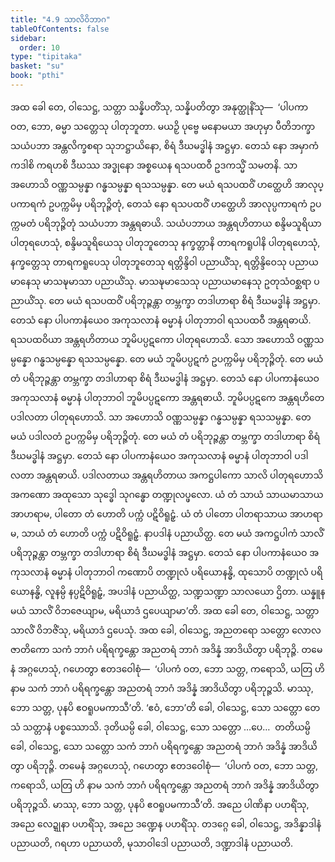 ```yaml
---
title: "4.9 သာလိဝိဘာဂ"
tableOfContents: false
sidebar:
  order: 10
type: "tipitaka"
basket: "su"
book: "pthi"
---
```



<DynamicBreadcrumb />

<Division number="128" book="pthi" e="ch" v="8" p="75">

<Paragraph number="269" book="pthi">
အထ ခေါ တေ, ဝါသေဋ္ဌ, သတ္တာ သန္နိပတိံသု, သန္နိပတိတွာ အနုတ္ထုနိံသု—  ‘ပါပကာ ဝတ, ဘော, ဓမ္မာ သတ္တေသု ပါတုဘူတာ. မယဉှိ ပုဗ္ဗေ မနောမယာ အဟုမှာ ပီတိဘက္ခာ သယံပဘာ အန္တလိက္ခစရာ သုဘဋ္ဌာယိနော, စိရံ ဒီဃမဒ္ဓါနံ အဋ္ဌမှာ. တေသံ နော အမှာကံ ကဒါစိ ကရဟစိ ဒီဃဿ အဒ္ဓုနော အစ္စယေန ရသပထဝီ ဥဒကသ္မိံ သမတနိ. သာ အဟောသိ ဝဏ္ဏသမ္ပန္နာ ဂန္ဓသမ္ပန္နာ ရသသမ္ပန္နာ. တေ မယံ ရသပထဝိံ ဟတ္ထေဟိ အာလုပ္ပကာရကံ ဥပက္ကမိမှ ပရိဘုဉ္ဇိတုံ, တေသံ နော ရသပထဝိံ ဟတ္ထေဟိ အာလုပ္ပကာရကံ ဥပက္ကမတံ ပရိဘုဉ္ဇိတုံ သယံပဘာ အန္တရဓာယိ. သယံပဘာယ အန္တရဟိတာယ စန္ဒိမသူရိယာ ပါတုရဟေသုံ, စန္ဒိမသူရိယေသု ပါတုဘူတေသု နက္ခတ္တာနိ တာရကရူပါနိ ပါတုရဟေသုံ, နက္ခတ္တေသု တာရကရူပေသု ပါတုဘူတေသု ရတ္တိန္ဒိဝါ ပညာယိံသု, ရတ္တိန္ဒိဝေသု ပညာယမာနေသု မာသဍ္ဎမာသာ ပညာယိံသု. မာသဍ္ဎမာသေသု ပညာယမာနေသု ဥတုသံဝစ္ဆရာ ပညာယိံသု. တေ မယံ ရသပထဝိံ ပရိဘုဉ္ဇန္တာ တမ္ဘက္ခာ တဒါဟာရာ စိရံ ဒီဃမဒ္ဓါနံ အဋ္ဌမှာ. တေသံ နော ပါပကာနံယေဝ အကုသလာနံ ဓမ္မာနံ ပါတုဘာဝါ ရသပထဝီ အန္တရဓာယိ. ရသပထဝိယာ အန္တရဟိတာယ ဘူမိပပ္ပဋကော ပါတုရဟောသိ. သော အဟောသိ ဝဏ္ဏသမ္ပန္နော ဂန္ဓသမ္ပန္နော ရသသမ္ပန္နော. တေ မယံ ဘူမိပပ္ပဋကံ ဥပက္ကမိမှ ပရိဘုဉ္ဇိတုံ. တေ မယံ တံ ပရိဘုဉ္ဇန္တာ တမ္ဘက္ခာ တဒါဟာရာ စိရံ ဒီဃမဒ္ဓါနံ အဋ္ဌမှာ. တေသံ နော ပါပကာနံယေဝ အကုသလာနံ ဓမ္မာနံ ပါတုဘာဝါ ဘူမိပပ္ပဋကော အန္တရဓာယိ. ဘူမိပပ္ပဋကေ အန္တရဟိတေ ပဒါလတာ ပါတုရဟောသိ. သာ အဟောသိ ဝဏ္ဏသမ္ပန္နာ ဂန္ဓသမ္ပန္နာ ရသသမ္ပန္နာ. တေ မယံ ပဒါလတံ ဥပက္ကမိမှ ပရိဘုဉ္ဇိတုံ. တေ မယံ တံ ပရိဘုဉ္ဇန္တာ တမ္ဘက္ခာ တဒါဟာရာ စိရံ ဒီဃမဒ္ဓါနံ အဋ္ဌမှာ. တေသံ နော ပါပကာနံယေဝ အကုသလာနံ ဓမ္မာနံ ပါတုဘာဝါ ပဒါလတာ အန္တရဓာယိ. ပဒါလတာယ အန္တရဟိတာယ အကဋ္ဌပါကော သာလိ ပါတုရဟောသိ အကဏော အထုသော သုဒ္ဓေါ သုဂန္ဓော တဏ္ဍုလပ္ဖလော. ယံ တံ သာယံ သာယမာသာယ အာဟရာမ, ပါတော တံ ဟောတိ ပက္ကံ ပဋိဝိရူဠှံ. ယံ တံ ပါတော ပါတရာသာယ အာဟရာမ, သာယံ တံ ဟောတိ ပက္ကံ ပဋိဝိရူဠှံ. နာပဒါနံ ပညာယိတ္ထ. တေ မယံ အကဋ္ဌပါကံ သာလိံ ပရိဘုဉ္ဇန္တာ တမ္ဘက္ခာ တဒါဟာရာ စိရံ ဒီဃမဒ္ဓါနံ အဋ္ဌမှာ. တေသံ နော ပါပကာနံယေဝ အကုသလာနံ ဓမ္မာနံ ပါတုဘာဝါ ကဏောပိ တဏ္ဍုလံ ပရိယောနန္ဓိ, ထုသောပိ တဏ္ဍုလံ ပရိယောနန္ဓိ, လူနမ္ပိ နပ္ပဋိဝိရူဠှံ, အပဒါနံ ပညာယိတ္ထ, သဏ္ဍသဏ္ဍာ သာလယော ဌိတာ. ယန္နူန မယံ သာလိံ ဝိဘဇေယျာမ, မရိယာဒံ ဌပေယျာမာ’တိ. အထ ခေါ တေ, ဝါသေဋ္ဌ, သတ္တာ သာလိံ ဝိဘဇိံသု, မရိယာဒံ ဌပေသုံ.
</Paragraph>

</Division>
<Division number="129" book="pthi" e="ch" v="8" p="76">

<Paragraph number="270" book="pthi">
အထ ခေါ, ဝါသေဋ္ဌ, အညတရော သတ္တော လောလဇာတိကော သကံ ဘာဂံ ပရိရက္ခန္တော အညတရံ ဘာဂံ အဒိန္နံ အာဒိယိတွာ ပရိဘုဉ္ဇိ. တမေနံ အဂ္ဂဟေသုံ, ဂဟေတွာ ဧတဒဝေါစုံ—  ‘ပါပကံ ဝတ, ဘော သတ္တ, ကရောသိ, ယတြ ဟိ နာမ သကံ ဘာဂံ ပရိရက္ခန္တော အညတရံ ဘာဂံ အဒိန္နံ အာဒိယိတွာ ပရိဘုဉ္ဇသိ. မာဿု, ဘော သတ္တ, ပုနပိ ဧဝရူပမကာသီ’တိ. ‘ဧဝံ, ဘော’တိ ခေါ, ဝါသေဋ္ဌ, သော သတ္တော တေသံ သတ္တာနံ ပစ္စဿောသိ. ဒုတိယမ္ပိ ခေါ, ဝါသေဋ္ဌ, သော သတ္တော …ပေ…  တတိယမ္ပိ ခေါ, ဝါသေဋ္ဌ, သော သတ္တော သကံ ဘာဂံ ပရိရက္ခန္တော အညတရံ ဘာဂံ အဒိန္နံ အာဒိယိတွာ ပရိဘုဉ္ဇိ. တမေနံ အဂ္ဂဟေသုံ, ဂဟေတွာ ဧတဒဝေါစုံ—  ‘ပါပကံ ဝတ, ဘော သတ္တ, ကရောသိ, ယတြ ဟိ နာမ သကံ ဘာဂံ ပရိရက္ခန္တော အညတရံ ဘာဂံ အဒိန္နံ အာဒိယိတွာ ပရိဘုဉ္ဇသိ. မာဿု, ဘော သတ္တ, ပုနပိ ဧဝရူပမကာသီ’တိ. အညေ ပါဏိနာ ပဟရိံသု, အညေ လေဍ္ဍုနာ ပဟရိံသု, အညေ ဒဏ္ဍေန ပဟရိံသု. တဒဂ္ဂေ ခေါ, ဝါသေဋ္ဌ, အဒိန္နာဒါနံ ပညာယတိ, ဂရဟာ ပညာယတိ, မုသာဝါဒေါ ပညာယတိ, ဒဏ္ဍာဒါနံ ပညာယတိ.
</Paragraph>
</Division>